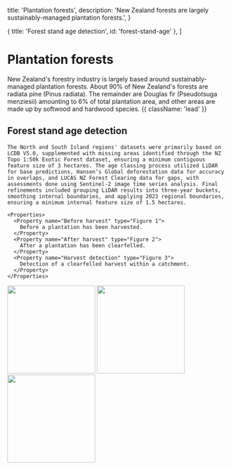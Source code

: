 
  title: 'Plantation forests',
  description:
    'New Zealand forests are largely sustainably-managed plantation forests.',
}

  { title: 'Forest stand age detection', id: 'forest-stand-age' },
]

# Plantation forests

New Zealand's forestry industry is largely based around sustainably-managed plantation forests. About 90% of New Zealand's forests are radiata pine (Pinus radiata). The remainder are Douglas fir (Pseudotsuga menziesii) amounting to 6% of total plantation area, and other areas are made up by softwood and hardwood species. {{ className: 'lead' }}

## Forest stand age detection

<Row>
  <Col>

    The North and South Island regions' datasets were primarily based on LCDB V5.0, supplemented with missing areas identified through the NZ Topo 1:50k Exotic Forest dataset, ensuring a minimum contiguous feature size of 3 hectares. The age classing process utilized LiDAR for base predictions, Hansen’s Global deforestation data for accuracy in overlaps, and LUCAS NZ Forest Clearing data for gaps, with assessments done using Sentinel-2 image time series analysis. Final refinements included grouping LiDAR results into three-year buckets, smoothing internal boundaries, and applying 2023 regional boundaries, ensuring a minimum internal feature size of 1.5 hectares.

    <Properties>
      <Property name="Before harvest" type="Figure 1">
        Before a plantation has been harvested.
      </Property>
      <Property name="After harvest" type="Figure 2">
        After a plantation has been clearfelled.
      </Property>
      <Property name="Harvest detection" type="Figure 3">
        Detection of a clearfelled harvest within a catchment.
      </Property>
    </Properties>

  </Col>
  
  <Col>
    <Image src={ForestBefore} alt="" height="200" width="200" style={{ objectFit: "contain" }} />
    <Image src={ForestAfter} alt="" height="200" width="200" style={{ objectFit: "contain" }} />
    <Image src={ForestDetection} alt="" height="200" width="200" style={{ objectFit: "contain" }} />
  </Col>

</Row>

